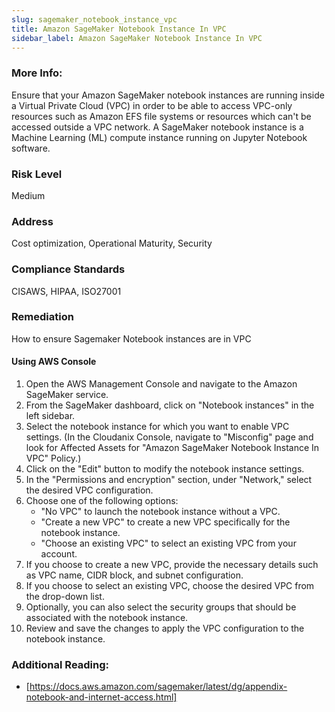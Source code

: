```yaml
---
slug: sagemaker_notebook_instance_vpc
title: Amazon SageMaker Notebook Instance In VPC
sidebar_label: Amazon SageMaker Notebook Instance In VPC
---
```


### More Info:

Ensure that your Amazon SageMaker notebook instances are running inside a Virtual Private Cloud (VPC) in order to be able to access VPC-only resources such as Amazon EFS file systems or resources which can't be accessed outside a VPC network. A SageMaker notebook instance is a Machine Learning (ML) compute instance running on Jupyter Notebook software.

### Risk Level

Medium

### Address

Cost optimization, Operational Maturity, Security

### Compliance Standards

CISAWS, HIPAA, ISO27001

### Remediation

How to ensure Sagemaker Notebook instances are in VPC

#### Using AWS Console

1. Open the AWS Management Console and navigate to the Amazon SageMaker service.
2. From the SageMaker dashboard, click on "Notebook instances" in the left sidebar.
3. Select the notebook instance for which you want to enable VPC settings.
    (In the Cloudanix Console, navigate to "Misconfig" page and look for Affected Assets for "Amazon SageMaker Notebook Instance In VPC" Policy.)
4. Click on the "Edit" button to modify the notebook instance settings.
5. In the "Permissions and encryption" section, under "Network," select the desired VPC configuration.
6. Choose one of the following options:
   - "No VPC" to launch the notebook instance without a VPC.
   - "Create a new VPC" to create a new VPC specifically for the notebook instance.
   - "Choose an existing VPC" to select an existing VPC from your account.
7. If you choose to create a new VPC, provide the necessary details such as VPC name, CIDR block, and subnet configuration.
8. If you choose to select an existing VPC, choose the desired VPC from the drop-down list.
9. Optionally, you can also select the security groups that should be associated with the notebook instance.
10. Review and save the changes to apply the VPC configuration to the notebook instance.

### Additional Reading:

- [https://docs.aws.amazon.com/sagemaker/latest/dg/appendix-notebook-and-internet-access.html]